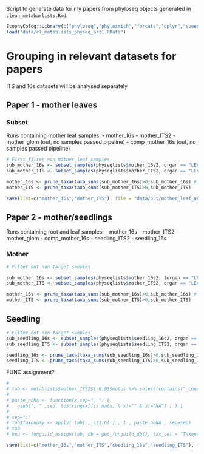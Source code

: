 Script to generate data for my papers from phyloseq objects generated in `clean_metabarlists.Rmd`.

```r
EcophyCofog::Library(c("phyloseq","phylosmith","forcats","dplyr","speedyseq","stringr"))
load("data/cl_metablists_physeq_art1.RData")
```


# Grouping in relevant datasets for papers

ITS and 16s datasets will be analysed separately

## Paper 1 - mother leaves

### Subset

Runs containing mother leaf samples:
  - mother_16s
  - mother_ITS2
  - mother_glom (out, no samples passed pipeline)
  - comp_mother_16s (out, no samples passed pipeline)
```r
# First filter non mother leaf samples
sub_mother_16s <- subset_samples(physeqlists$mother_16s2, organ == "LEAVES" & project == "HOLOBROM_FE")
sub_mother_ITS <- subset_samples(physeqlists$mother_ITS2, organ == "LEAVES" & project == "HOLOBROM_MERES")

mother_16s <- prune_taxa(taxa_sums(sub_mother_16s)>0,sub_mother_16s) # update taxa table (remove taxa with 0 reads after subset)
mother_ITS <- prune_taxa(taxa_sums(sub_mother_ITS)>0,sub_mother_ITS)

save(list=c("mother_16s","mother_ITS"), file = "data/out/mother_leaf_art1.RData")
```

## Paper 2 - mother/seedlings 

Runs containing root and leaf samples:
  - mother_16s
  - mother_ITS2
  - mother_glom
  - comp_mother_16s
  - seedling_ITS2
  - seedling_16s
  
### Mother

```r
# Filter out non target samples

sub_mother_16s <- subset_samples(physeqlists$mother_16s2, (organ == "LEAVES" | organ == "ROOTS") & project == "HOLOBROM_FE" | project == "HOLOBROM_R")
sub_mother_ITS <- subset_samples(physeqlists$mother_ITS2, organ == "LEAVES" | organ == "ROOTS" & project == "HOLOBROM_FE" | project == "HOLOBROM_R")

mother_16s <- prune_taxa(taxa_sums(sub_mother_16s)>0,sub_mother_16s) # update taxa table (remove taxa with 0 reads after subset)
mother_ITS <- prune_taxa(taxa_sums(sub_mother_ITS)>0,sub_mother_ITS)
```


## Seedling

```r
# Filter out non target samples
sub_seedling_16s <- subset_samples(physeqlists$seedling_16s2, organ == "LEAVES" | organ =="ROOTS")
sub_seedling_ITS <- subset_samples(physeqlists$seedling_ITS2, organ == "LEAVES" | organ =="ROOTS")

seedling_16s <- prune_taxa(taxa_sums(sub_seedling_16s)>0,sub_seedling_16s) # update taxa table (remove taxa with 0 reads after subset)
seedling_ITS <- prune_taxa(taxa_sums(sub_seedling_ITS)>0,sub_seedling_ITS)
```

FUNC assignment?
```r
# 
# tab <- metablists$mother_ITS2$t_0.03$motus %>% select(contains("_conf"))
# 
# paste_noNA <- function(x,sep=", ") {
#   gsub(", " ,sep, toString(x[!is.na(x) & x!="" & x!="NA"] ) ) }
# 
# sep=";"
# tab$Taxonomy <- apply( tab[ , c(1:6) ] , 1 , paste_noNA , sep=sep)
# tab 
# heu <- funguild_assign(tab, db = get_funguild_db(), tax_col = "Taxonomy")
```



```r
save(list=c("mother_16s","mother_ITS","seedling_16s","seedling_ITS"), file = "data/out/seedling_leafNroot.RData")
```

